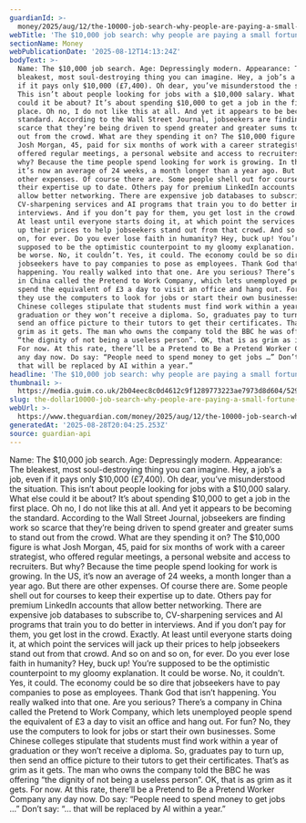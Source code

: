 ```yaml
---
guardianId: >-
  money/2025/aug/12/the-10000-job-search-why-people-are-paying-a-small-fortune-to-find-work
webTitle: 'The $10,000 job search: why people are paying a small fortune to find work'
sectionName: Money
webPublicationDate: '2025-08-12T14:13:24Z'
bodyText: >-
  Name: The $10,000 job search. Age: Depressingly modern. Appearance: The
  bleakest, most soul-destroying thing you can imagine. Hey, a job’s a job, even
  if it pays only $10,000 (£7,400). Oh dear, you’ve misunderstood the situation.
  This isn’t about people looking for jobs with a $10,000 salary. What else
  could it be about? It’s about spending $10,000 to get a job in the first
  place. Oh no, I do not like this at all. And yet it appears to be becoming the
  standard. According to the Wall Street Journal, jobseekers are finding work so
  scarce that they’re being driven to spend greater and greater sums to stand
  out from the crowd. What are they spending it on? The $10,000 figure is what
  Josh Morgan, 45, paid for six months of work with a career strategist, who
  offered regular meetings, a personal website and access to recruiters. But
  why? Because the time people spend looking for work is growing. In the US,
  it’s now an average of 24 weeks, a month longer than a year ago. But there are
  other expenses. Of course there are. Some people shell out for courses to keep
  their expertise up to date. Others pay for premium LinkedIn accounts that
  allow better networking. There are expensive job databases to subscribe to,
  CV-sharpening services and AI programs that train you to do better in
  interviews. And if you don’t pay for them, you get lost in the crowd. Exactly.
  At least until everyone starts doing it, at which point the services will jack
  up their prices to help jobseekers stand out from that crowd. And so on and so
  on, for ever. Do you ever lose faith in humanity? Hey, buck up! You’re
  supposed to be the optimistic counterpoint to my gloomy explanation. It could
  be worse. No, it couldn’t. Yes, it could. The economy could be so dire that
  jobseekers have to pay companies to pose as employees. Thank God that isn’t
  happening. You really walked into that one. Are you serious? There’s a company
  in China called the Pretend to Work Company, which lets unemployed people
  spend the equivalent of £3 a day to visit an office and hang out. For fun? No,
  they use the computers to look for jobs or start their own businesses. Some
  Chinese colleges stipulate that students must find work within a year of
  graduation or they won’t receive a diploma. So, graduates pay to turn up, then
  send an office picture to their tutors to get their certificates. That’s as
  grim as it gets. The man who owns the company told the BBC he was offering
  “the dignity of not being a useless person”. OK, that is as grim as it gets.
  For now. At this rate, there’ll be a Pretend to Be a Pretend Worker Company
  any day now. Do say: “People need to spend money to get jobs …” Don’t say: “…
  that will be replaced by AI within a year.”
headline: 'The $10,000 job search: why people are paying a small fortune to find work'
thumbnail: >-
  https://media.guim.co.uk/2b04eec8c0d4612c9f1289773223ae7973d8d604/529_0_6830_5464/500.jpg
slug: the-dollar10000-job-search-why-people-are-paying-a-small-fortune-to-find-work
webUrl: >-
  https://www.theguardian.com/money/2025/aug/12/the-10000-job-search-why-people-are-paying-a-small-fortune-to-find-work
generatedAt: '2025-08-28T20:04:25.253Z'
source: guardian-api
---
```

Name: The $10,000 job search. Age: Depressingly modern. Appearance: The bleakest, most soul-destroying thing you can imagine. Hey, a job’s a job, even if it pays only $10,000 (£7,400). Oh dear, you’ve misunderstood the situation. This isn’t about people looking for jobs with a $10,000 salary. What else could it be about? It’s about spending $10,000 to get a job in the first place. Oh no, I do not like this at all. And yet it appears to be becoming the standard. According to the Wall Street Journal, jobseekers are finding work so scarce that they’re being driven to spend greater and greater sums to stand out from the crowd. What are they spending it on? The $10,000 figure is what Josh Morgan, 45, paid for six months of work with a career strategist, who offered regular meetings, a personal website and access to recruiters. But why? Because the time people spend looking for work is growing. In the US, it’s now an average of 24 weeks, a month longer than a year ago. But there are other expenses. Of course there are. Some people shell out for courses to keep their expertise up to date. Others pay for premium LinkedIn accounts that allow better networking. There are expensive job databases to subscribe to, CV-sharpening services and AI programs that train you to do better in interviews. And if you don’t pay for them, you get lost in the crowd. Exactly. At least until everyone starts doing it, at which point the services will jack up their prices to help jobseekers stand out from that crowd. And so on and so on, for ever. Do you ever lose faith in humanity? Hey, buck up! You’re supposed to be the optimistic counterpoint to my gloomy explanation. It could be worse. No, it couldn’t. Yes, it could. The economy could be so dire that jobseekers have to pay companies to pose as employees. Thank God that isn’t happening. You really walked into that one. Are you serious? There’s a company in China called the Pretend to Work Company, which lets unemployed people spend the equivalent of £3 a day to visit an office and hang out. For fun? No, they use the computers to look for jobs or start their own businesses. Some Chinese colleges stipulate that students must find work within a year of graduation or they won’t receive a diploma. So, graduates pay to turn up, then send an office picture to their tutors to get their certificates. That’s as grim as it gets. The man who owns the company told the BBC he was offering “the dignity of not being a useless person”. OK, that is as grim as it gets. For now. At this rate, there’ll be a Pretend to Be a Pretend Worker Company any day now. Do say: “People need to spend money to get jobs …” Don’t say: “… that will be replaced by AI within a year.”
